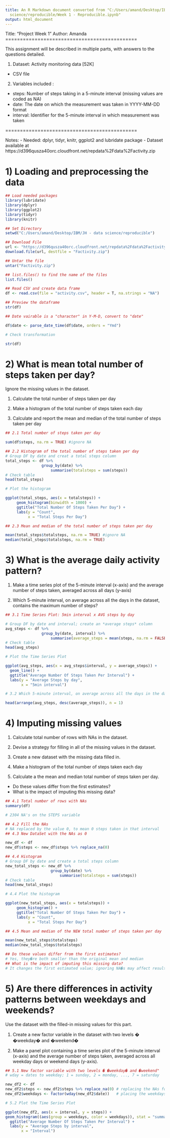 ```yaml
---
title: An R Markdown document converted from "C:/Users/amand/Desktop/IBM/JH - data
  science/reproducible/Week 1 - Reproducible.ipynb"
output: html_document
---
```


Title: "Project Week 1"
Author: Amanda
=============================================

This assignment will be described in multiple parts, with answers to the questions detailed.

1) Dataset: Activity monitoring data [52K]
- CSV file
2) Variables included : 
- steps: Number of steps taking in a 5-minute interval (missing values are coded as NA)
- date: The date on which the measurement was taken in YYYY-MM-DD format
- interval: Identifier for the 5-minute interval in which measurement was taken

=============================================

Notes:
- Needed: dplyr, tidyr, knitr, ggplot2 and lubridate package
- Dataset available at https://d396qusza40orc.cloudfront.net/repdata%2Fdata%2Factivity.zip

# 1) Loading and preprocessing the data

```r
## Load needed packages
library(lubridate)
library(dplyr)
library(ggplot2)
library(tidyr)
library(knitr)
```

```r
## Set Directory
setwd("C:/Users/amand/Desktop/IBM/JH - data science/reproducible")

## Download File
url <- "https://d396qusza40orc.cloudfront.net/repdata%2Fdata%2Factivity.zip"
download.file(url, destfile = "Factivity.zip")

## Untar the file
untar("Factivity.zip")

## list.files() to find the name of the files
list.files()
```

```r
## Read CSV and create data frame
df <- read.csv(file = "activity.csv", header = T, na.strings = "NA")

## Preview the dataframe
str(df)
```

```r
## Date vairable is a "character" in Y-M-D, convert to "date"

df$date <- parse_date_time(df$date, orders = "Ymd")

# Check transformation

str(df)
```

# 2) What is mean total number of steps taken per day?
Ignore the missing values in the dataset.

1. Calculate the total number of steps taken per day

2. Make a histogram of the total number of steps taken each day

3. Calculate and report the mean and median of the total number of steps taken per day

```r
## 2.1 Total number of steps taken per day

sum(df$steps, na.rm = TRUE) #ignore NA
```

```r
## 2.2 Histogram of the total number of steps taken per day
# Group DF by date and creat a total steps column
total_steps <- df %>%
                group_by(date) %>%
                    summarise(totalsteps = sum(steps))
# Check table
head(total_steps)
```

```r
# Plot the histogram

ggplot(total_steps, aes(x = totalsteps)) +
     geom_histogram(binwidth = 1000) +
     ggtitle("Total Number Of Steps Taken Per Day") +
     labs(y = "Count",
          x = "Total Steps Per Day")
```

```r
## 2.3 Mean and median of the total number of steps taken per day

mean(total_steps$totalsteps, na.rm = TRUE) #ignore NA
median(total_steps$totalsteps, na.rm = TRUE)
```

# 3) What is the average daily activity pattern?

1) Make a time series plot of the 5-minute interval (x-axis) and the average number of steps taken, averaged across all days (y-axis)

2) Which 5-minute interval, on average across all the days in the dataset, contains the maximum number of steps?

```r
## 3.1 Time Series Plot: 5min interval x AVG steps by day

# Group DF by date and interval; create an *average steps* column
avg_steps <- df %>%
                group_by(date, interval) %>%
                    summarise(average_steps = mean(steps, na.rm = FALSE))
# Check table
head(avg_steps)
```

```r
# Plot the Time Series Plot

ggplot(avg_steps, aes(x = avg_steps$interval, y = average_steps)) +
  geom_line() +
  ggtitle("Average Number Of Steps Taken Per Interval") +
  labs(y = "Average Steps by day",
       x = "5min interval")
```

```r
# 3.2 Which 5-minute interval, on average across all the days in the dataset, contains the maximum number of steps?

head(arrange(avg_steps, desc(average_steps)), n = 1)
```

# 4) Imputing missing values

1. Calculate total number of rows with NAs in the dataset.

2. Devise a strategy for filling in all of the missing values in the dataset.

3. Create a new dataset with the missing data filled in.

4. Make a histogram of the total number of steps taken each day

5. Calculate a the mean and median total number of steps taken per day. 
- Do these values differ from the first estimates? 
- What is the impact of imputing this missing data?

```r
## 4.1 Total number of rows with NAs
summary(df)

# 2304 NA's on the STEPS variable
```

```r
## 4.2 Fill the NAs
# NA replaced by the value 0, to mean 0 steps taken in that interval
## 4.3 New DataSet with the NAs as 0

new_df <- df
new_df$steps <- new_df$steps %>% replace_na(0)

## 4.4 Histogram
# Group DF by date and create a total steps column
new_total_steps <- new_df %>%
                    group_by(date) %>%
                        summarise(totalsteps = sum(steps))
# Check table
head(new_total_steps)
```

```r
# 4.4 Plot the histogram

ggplot(new_total_steps, aes(x = totalsteps)) +
     geom_histogram() +
     ggtitle("Total Number Of Steps Taken Per Day") +
     labs(y = "Count",
          x = "Total Steps Per Day")
```

```r
## 4.5 Mean and median of the NEW total number of steps taken per day

mean(new_total_steps$totalsteps)
median(new_total_steps$totalsteps)

## Do these values differ from the first estimates?
# Yes, they�re both smaller than the original mean and median
## What is the impact of imputing this missing data?
# It changes the first estimated value; ignoring NA�s may affect results.
```

# 5) Are there differences in activity patterns between weekdays and weekends?

Use the dataset with the filled-in missing values for this part.

1) Create a new factor variable in the dataset with two levels � �weekday� and �weekend� 

2) Make a panel plot containing a time series plot of the 5-minute interval (x-axis) and the average number of steps taken, averaged across all weekday days or weekend days (y-axis). 

```r
## 5.1 New factor variable with two levels � �weekday� and �weekend"
# wday = dates to weekday; 1 = sunday, 2 = monday, ..., 7 = saturday

new_df2 <- df
new_df2$steps <- new_df2$steps %>% replace_na(0) # replacing the NAs for 0 
new_df2$weekdays <- factor(wday(new_df2$date))   # placing the weekdays numbers
```

```r
# 5.2 Plot the Time Series Plot

ggplot(new_df2, aes(x = interval, y = steps)) +
geom_histogram((aes(group = weekdays, color = weekdays)), stat = "summary", fun = "mean") +
  ggtitle("Average Number Of Steps Taken Per Interval") +
  labs(y = "Average Steps by interval",
       x = "Interval")
```

